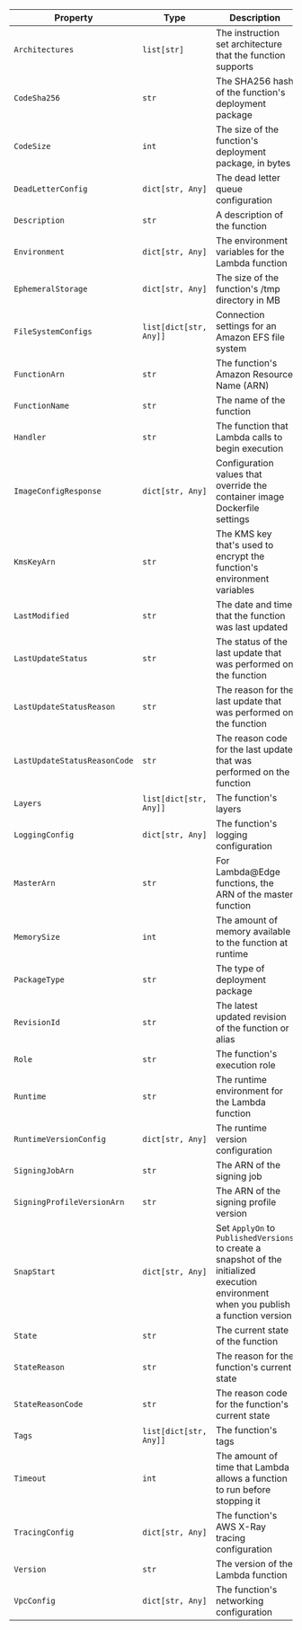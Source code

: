 | Property | Type | Description |
|----------|------|-------------|
| `Architectures` | `list[str]` | The instruction set architecture that the function supports |
| `CodeSha256` | `str` | The SHA256 hash of the function's deployment package |
| `CodeSize` | `int` | The size of the function's deployment package, in bytes |
| `DeadLetterConfig` | `dict[str, Any]` | The dead letter queue configuration |
| `Description` | `str` | A description of the function |
| `Environment` | `dict[str, Any]` | The environment variables for the Lambda function |
| `EphemeralStorage` | `dict[str, Any]` | The size of the function's /tmp directory in MB |
| `FileSystemConfigs` | `list[dict[str, Any]]` | Connection settings for an Amazon EFS file system |
| `FunctionArn` | `str` | The function's Amazon Resource Name (ARN) |
| `FunctionName` | `str` | The name of the function |
| `Handler` | `str` | The function that Lambda calls to begin execution |
| `ImageConfigResponse` | `dict[str, Any]` | Configuration values that override the container image Dockerfile settings |
| `KmsKeyArn` | `str` | The KMS key that's used to encrypt the function's environment variables |
| `LastModified` | `str` | The date and time that the function was last updated |
| `LastUpdateStatus` | `str` | The status of the last update that was performed on the function |
| `LastUpdateStatusReason` | `str` | The reason for the last update that was performed on the function |
| `LastUpdateStatusReasonCode` | `str` | The reason code for the last update that was performed on the function |
| `Layers` | `list[dict[str, Any]]` | The function's layers |
| `LoggingConfig` | `dict[str, Any]` | The function's logging configuration |
| `MasterArn` | `str` | For Lambda@Edge functions, the ARN of the master function |
| `MemorySize` | `int` | The amount of memory available to the function at runtime |
| `PackageType` | `str` | The type of deployment package |
| `RevisionId` | `str` | The latest updated revision of the function or alias |
| `Role` | `str` | The function's execution role |
| `Runtime` | `str` | The runtime environment for the Lambda function |
| `RuntimeVersionConfig` | `dict[str, Any]` | The runtime version configuration |
| `SigningJobArn` | `str` | The ARN of the signing job |
| `SigningProfileVersionArn` | `str` | The ARN of the signing profile version |
| `SnapStart` | `dict[str, Any]` | Set `ApplyOn` to `PublishedVersions` to create a snapshot of the initialized execution environment when you publish a function version |
| `State` | `str` | The current state of the function |
| `StateReason` | `str` | The reason for the function's current state |
| `StateReasonCode` | `str` | The reason code for the function's current state |
| `Tags` | `list[dict[str, Any]]` | The function's tags |
| `Timeout` | `int` | The amount of time that Lambda allows a function to run before stopping it |
| `TracingConfig` | `dict[str, Any]` | The function's AWS X-Ray tracing configuration |
| `Version` | `str` | The version of the Lambda function |
| `VpcConfig` | `dict[str, Any]` | The function's networking configuration |

